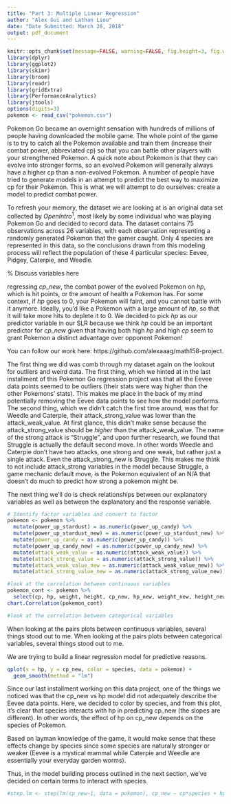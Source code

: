 ```yaml
---
title: "Part 3: Multiple Linear Regression"
author: "Alex Gui and Lathan Liou"
date: "Date Submitted: March 26, 2018"
output: pdf_document
---
```


```r
knitr::opts_chunk$set(message=FALSE, warning=FALSE, fig.height=3, fig.width=8, fig.align = "center",tidy.opts=list(width.cutoff=60),tidy=TRUE)
library(dplyr)
library(ggplot2)
library(skimr)
library(broom)
library(readr)
library(gridExtra)
library(PerformanceAnalytics)
library(jtools)
options(digits=3)
pokemon <- read_csv("pokemon.csv")
```

\section*{Introduction}
Pokemon Go became an overnight sensation with hundreds of millions of people having downloaded the mobile game. The whole point of the game is to try to catch all the Pokemon available and train them (increase their combat power, abbreviated cp) so that you can battle other players with your strengthened Pokemon. A quick note about Pokemon is that they can evolve into stronger forms, so an evolved Pokemon will generally always have a higher cp than a non-evolved Pokemon. A number of people have tried to generate models in an attempt to predict the best way to maximize cp for their Pokemon. This is what we will attempt to do ourselves: create a model to predict combat power. 

To refresh your memory, the dataset we are looking at is an original data set collected by $OpenIntro^1$, most likely by some individual who was playing Pokemon Go and decided to record data. The dataset contains 75 observations across 26 variables, with each observation representing a randomly generated Pokemon that the gamer caught. Only 4 species are represented in this data, so the conclusions drawn from this modeling process will reflect the population of these 4 particular species: Eevee, Pidgey, Caterpie, and Weedle. 

% Discuss variables here

regressing $cp\_new$, the combat power of the evolved Pokemon on $hp$, which is hit points, or the amount of health a Pokemon has. For some context, if $hp$ goes to 0, your Pokemon will faint, and you cannot battle with it anymore. Ideally, you'd like a Pokemon with a large amount of $hp$, so that it will take more hits to deplete it to 0. We decided to pick $hp$ as our predictor variable in our SLR because we think $hp$ could be an important predictor for $cp\_new$ given that having both high $hp$ and high $cp$ seem to grant Pokemon a distinct advantage over opponent Pokemon!



You can follow our work here: https://github.com/alexaaag/math158-project.

\section*{Exploratory Analysis}

The first thing we did was comb through my dataset again on the lookout for outliers and weird data. The first thing, which we hinted at in the last installment of this Pokemon Go regression project was that all the Eevee data points seemed to be outliers (their stats were way higher than the other Pokemons' stats). This makes me place in the back of my mind potentially removing the Eevee data points to see how the model performs.
The second thing, which we didn't catch the first time around, was that for Weedle and Caterpie, their attack_strong_value was lower than the attack_weak_value. At first glance, this didn't make sense because the attack_strong_value should be _higher_ than the attack_weak_value. The name of the strong attack is "Struggle", and upon further research, we found that Struggle is actually the default second move. In other words Weedle and Caterpie don't have two attacks, one strong and one weak, but rather just a single attack. Even the attack_strong_new is Struggle. This makes me think to not include attack_strong variables in the model because Struggle, a game mechanic default move, is the Pokemon equivalent of an N/A that doesn't do much to predict how strong a pokemon might be. 

The next thing we'll do is check relationships between our explanatory variables as well as between the explanatory and the response variable. 

\subsection{Correlation Plots}

```r
# Identify factor variables and convert to factor
pokemon <- pokemon %>%
  mutate(power_up_stardust) = as.numeric(power_up_candy) %>%
  mutate(power_up_stardust_new) = as.numeric(power_up_stardust_new) %>%
  mutate(power_up_candy = as.numeric(power_up_candy)) %>%
  mutate(power_up_candy_new) = as.numeric(power_up_candy_new) %>%
  mutate(attack_weak_value = as.numeric(attack_weak_value)) %>%
  mutate(attack_strong_value = as.numeric(attack_strong_value)) %>%
  mutate(attack_weak_value_new = as.numeric(attack_weak_value_new)) %>%
  mutate(attack_strong_value_new = as.numeric(attack_strong_value_new))

#look at the correlation between continuous variables
pokemon_cont <- pokemon %>%
  select(cp, hp, weight, height, cp_new, hp_new, weight_new, height_new)
chart.Correlation(pokemon_cont)

#look at the correlation between categorical variables

```
When looking at the pairs plots between continuous variables, several things stood out to me.
\begin{enumerate}

\item Cp_new is highly correlated with cp, hp, and hp_new. It's telling that cp is highly correlated with cp_new because that means that a pokemon with a higher starting cp can be expected to have a higher cp_new post-evolution.

\item Hp is highly correlated with cp and hp_new. This makes me start to think about what should be included in the model. Perhaps both hp and hp_new don't have to be in the same model.

\item Previously, we had log-transformed hp because there were issues of non-constant variance when plotted against cp_new. Looking at the pairs plots, there may be the same issues of non-constant variance with cp and hp_new, which will have to be checked with residual plots. However, one interesting thing that I'll explore later is potentially removing the Eevee data points, the ones that stick out very distinctly from the rest of the data. Eevees have naturally higher cp than the other species in this dataset. Removing the Eevee data points might actually resolve some of the issues of non-constant variance that I saw last time when I made residual plots of hp vs. cp_new.

\end{enumerate}

When looking at the pairs plots between categorical variables, several things stood out to me. 
\begin{enumerate}

\item While power_up_stardust and power_up_stardust_new as well as power_up_candy and power_up_candy_new are perfectly correlated, other "old vs. new" comparisons, such as attack_weak_value, are not. This indicates that the evolved or "new" version of a variable is not necessarily predicted by its pre-evolved or "old" version. Thus, we must consider each variable individually and carefully when deciding whether to include it in our final model or not.

\item Power_up_stardust and power_up_candy are highly correlated as is attack_strong_value and attack_strong_value_new.

\item The response, cp_new, is highly correlated with attack_strong_value, attack_strong_value_new, power_up_stardust, and power_up_stardust_new.

\end{enumerate}

\section*{Model Fitting}

We are trying to build a linear regression model for predictive reasons. 

```r
qplot(x = hp, y = cp_new, color = species, data = pokemon) + 
  geom_smooth(method = "lm")
```

Since our last installment working on this data project, one of the things we noticed was that the cp_new vs hp model did not adequately describe the Eevee data points. Here, we decided to color by species, and from this plot, it's clear that species interacts with hp in predicting cp_new (the slopes are different). In other words, the effect of hp on cp_new depends on the species of Pokemon. 

Based on layman knowledge of the game, it would make sense that these effects change by species since some species are naturally stronger or weaker (Eevee is a mystical mammal while Caterpie and Weedle are essentially your everyday garden worms).

Thus, in the model building process outlined in the next section, we've decided on certain terms to interact with species. 

\subsection{Training and Validation}

```r
#step.lm <- step(lm(cp_new~1, data = pokemon), cp_new ~ cp*species + hp*species + weight*species + height + power_up_stardust + power_up_candy + attack_weak_value*species + attack_strong_value*species + hp_new*species + weight_new*species + height_new + power_up_stardust_new + power_up_candy_new + attack_weak_value_new*species + attack_strong_value_new*species, direction = "both")
```

\subsection{Interpreting betas}

\subsection{$R^2$ and $R^2_{adj}$}
```r

```

\subsection{Coefficient of Partial Determination}

\subsection{Residuals and Influence points}

\subsection{F-test Inference}

\subsection{What does this model mean?}

\section*{Confidence and Prediction Intervals}

\section*{A Brief Aside}

\section*{Conclusion}
